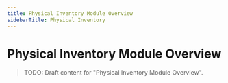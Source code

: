 ```yaml
---
title: Physical Inventory Module Overview
sidebarTitle: Physical Inventory
---
```


# Physical Inventory Module Overview

> TODO: Draft content for "Physical Inventory Module Overview".

